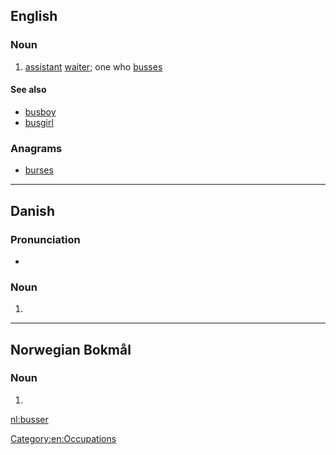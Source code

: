 ==English==

===Noun===
{{en-noun}}

# [[assistant]] [[waiter]]; one who [[busses]]

====See also====
* [[busboy]]
* [[busgirl]]

===Anagrams===
* [[burses#English|burses]]

[[Category:en:Occupations]]

----

==Danish==

===Pronunciation===
* {{IPA|/busər/|[ˈb̥usɐ]|lang=da}}

===Noun===
{{head|da|noun form|g=c}}

# {{plural indefinite of|bus|lang=da}}

----
==Norwegian Bokmål==

===Noun===
{{head|nb|noun form|g=m}}

# {{inflection of|buss||indefinite|p|lang=nb}}

[[nl:busser]]